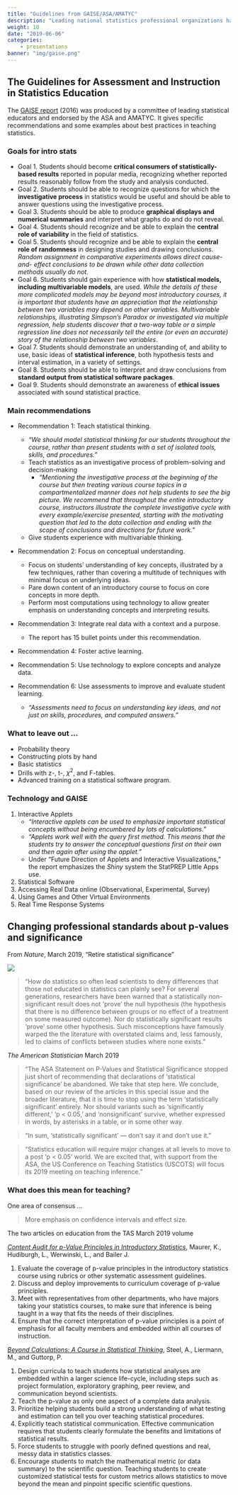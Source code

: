 ```yaml
---
title: "Guidelines from GAISE/ASA/AMATYC"
description: "Leading national statistics professional organizations have views on how to teach introductory statistics, and how."
weight: 10
date: "2019-06-06"
categories:
    - presentations
banner: "img/gaise.png"
---
```


## The Guidelines for Assessment  and Instruction in Statistics Education

The [GAISE report](https://www.amstat.org/asa/files/pdfs/GAISE/GaiseCollege_Full.pdf) (2016) was produced by a committee of leading statistical educators and endorsed by the ASA and AMATYC. It gives specific recommendations and some examples about best practices in teaching statistics. 

### Goals for intro stats

- Goal 1. Students should become **critical consumers of statistically-based results** reported in popular media, recognizing whether reported results reasonably follow from the study and analysis conducted.
- Goal 2. Students should be able to recognize questions for which the **investigative process** in statistics would be useful and should be able to answer questions using the investigative process.
- Goal 3. Students should be able to produce **graphical displays and numerical summaries** and interpret what graphs do and do not reveal.
- Goal 4. Students should recognize and be able to explain the **central role of variability** in the field of statistics.
- Goal 5. Students should recognize and be able to explain the **central role of randomness** in designing studies and drawing conclusions.
    *Random assignment in comparative experiments allows direct cause-and- effect conclusions to be drawn while other data collection methods usually do not.*
- Goal 6. Students should gain experience with how **statistical models, including multivariable models**, are used.
    *While the details of these more complicated models may be beyond most introductory courses, it is important that students have an appreciation that the relationship between two variables may depend on other variables. Multivariable relationships, illustrating Simpson’s Paradox or investigated via multiple regression, help students discover that a two-way table or a simple regression line does not necessarily tell the entire (or even an accurate) story of the relationship between two variables*.
- Goal 7. Students should demonstrate an understanding of, and ability to use, basic ideas of **statistical inference**, both hypothesis tests and interval estimation, in a variety of settings.
- Goal 8. Students should be able to interpret and draw conclusions from **standard output from statistical software packages**.
- Goal 9. Students should demonstrate an awareness of **ethical issues** associated with sound statistical practice.


###  Main recommendations

- Recommendation 1: Teach statistical thinking.
    * *"We should model statistical thinking for our students throughout the course, rather than present students with a set of isolated tools, skills, and procedures."*
    - Teach statistics as an investigative process of problem-solving and decision-making
        * *"Mentioning the investigative process at the beginning of the course but then treating various course topics in a compartmentalized manner does not help students to see the big picture. We recommend that throughout the entire introductory course, instructors illustrate the complete investigative cycle with every example/exercise presented, starting with the motivating question that led to the data collection and ending with the scope of conclusions and directions for future work."*
     - Give students experience with multivariable thinking.

- Recommendation 2: Focus on conceptual understanding.
    * Focus on students’ understanding of key concepts, illustrated by a few techniques, rather  than covering a multitude of techniques with minimal focus on underlying ideas.
    * Pare down content of an introductory course to focus on core concepts in more depth.
    * Perform most computations using technology to allow greater emphasis on understanding concepts and interpreting results.
    
- Recommendation 3: Integrate real data with a context and a purpose.
    * The report has 15 bullet points under this recommendation.
    
- Recommendation 4: Foster active learning.

- Recommendation 5: Use technology to explore concepts and analyze data.

- Recommendation 6: Use assessments to improve and evaluate student learning.
     * *"Assessments need to focus on understanding key ideas, and not just on skills, procedures, and computed answers."*
     
### What to leave out ...

* Probability theory
* Constructing plots by hand
* Basic statistics
* Drills with  z-, t-, $\chi^2$, and F-tables.
* Advanced training on a statistical software program.

### Technology and GAISE

1. Interactive Applets
    * *"Interactive applets can be used to emphasize important statistical concepts without being encumbered by lots of calculations."*
    * *"Applets work well with the query first method. This means that the students try to answer the conceptual questions first on their own and then again after using the applet."*
    * Under "Future Direction of Applets and Interactive Visualizations," the report emphasizes the *Shiny* system the StatPREP Little Apps use.
2. Statistical Software
3. Accessing Real Data online (Observational, Experimental, Survey)
4. Using Games and Other Virtual Environments
5. Real Time Response Systems

## Changing professional standards about p-values and significance

From *Nature*, March  2019, "Retire statistical significance"

![](/img/significance-cartoon.png)

> "How do statistics so often lead scientists to deny differences that those not educated in statistics can plainly see? For several generations, researchers have been warned that a statistically non-significant result does not ‘prove’ the null hypothesis (the hypothesis that there is no difference between groups or no effect of a treatment on some measured outcome). Nor do statistically significant results ‘prove’ some other hypothesis. Such misconceptions have famously warped the the literature with overstated claims and, less famously, led to claims of conflicts between studies where none exists." 

*The American Statistician* March 2019

>  “The ASA Statement on P-Values and Statistical Significance stopped just short of recommending that declarations of ‘statistical significance’ be abandoned. We take that step here. We conclude, based on our review of the articles in this special issue and the broader literature, that it is time to stop using the term ‘statistically significant’ entirely. Nor should variants such as ‘significantly different,’ ‘p < 0.05,’ and ‘nonsignificant’ survive, whether expressed in words, by asterisks in a table, or in some other way.

> “In sum, 'statistically significant' — don’t say it and don’t use it.”

> “Statistics education will require major changes at all levels to move to a post ‘p < 0.05' world. We are excited that, with support from the ASA, the US Conference on Teaching Statistics (USCOTS) will focus its 2019 meeting on teaching inference.”

### What does this mean for teaching?

One area of consensus ...

> More emphasis on confidence intervals and effect size.





The two articles on education from the TAS March 2019 volume

[*Content Audit for p-Value Principles in Introductory Statistics*](/articles/content-audit.pdf), Maurer, K., Hudiburgh, L., Werwinski, L., and Bailer J. 

1. Evaluate the coverage of p-value principles in the introductory statistics course using rubrics or other systematic assessment guidelines.
2. Discuss and deploy improvements to curriculum coverage of p-value principles.
3. Meet with representatives from other departments, who have majors taking your statistics courses, to make sure that inference is being taught in a way that fits the needs of their disciplines.
4. Ensure that the correct interpretation of p-value principles is a point of emphasis for all faculty members and embedded within all courses of instruction.

[*Beyond Calculations: A Course in Statistical Thinking*](/articles/course-in-statistical-thinking.pdf), Steel, A., Liermann, M., and Guttorp, P.

1. Design curricula to teach students how statistical analyses are embedded within a larger science life-cycle, including steps such as project formulation, exploratory graphing, peer review, and communication beyond scientists.
2. Teach the p-value as only one aspect of a complete data analysis.
3. Prioritize helping students build a strong understanding of what testing and estimation can tell you over teaching statistical procedures.
4. Explicitly teach statistical communication. Effective communication requires that students  clearly formulate the benefits and limitations of statistical results.
5. Force students to struggle with poorly defined questions and real, messy data in statistics classes.
5. Encourage students to match the mathematical metric (or data summary) to the scientific question. Teaching students to create customized statistical tests for custom metrics allows statistics to move beyond the mean and pinpoint specific scientific questions.

